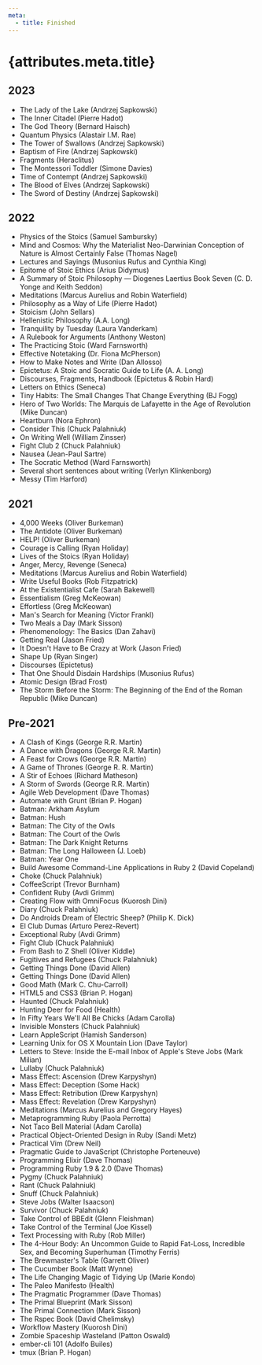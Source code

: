 ```yaml
---
meta:
  - title: Finished
---
```


# {attributes.meta.title}

<h2 id="2023">2023</h2>

- The Lady of the Lake (Andrzej Sapkowski)
- The Inner Citadel (Pierre Hadot)
- The God Theory (Bernard Haisch)
- Quantum Physics (Alastair I.M. Rae)
- The Tower of Swallows (Andrzej Sapkowski)
- Baptism of Fire (Andrzej Sapkowski)
- Fragments (Heraclitus)
- The Montessori Toddler (Simone Davies)
- Time of Contempt (Andrzej Sapkowski)
- The Blood of Elves (Andrzej Sapkowski)
- The Sword of Destiny (Andrzej Sapkowski)

<h2 id="2022">2022</h2>

- Physics of the Stoics (Samuel Sambursky)
- Mind and Cosmos: Why the Materialist Neo-Darwinian Conception of Nature is Almost Certainly False (Thomas Nagel)
- Lectures and Sayings (Musonius Rufus and Cynthia King)
- Epitome of Stoic Ethics (Arius Didymus)
- A Summary of Stoic Philosophy — Diogenes Laertius Book Seven (C. D. Yonge and Keith Seddon)
- Meditations (Marcus Aurelius and Robin Waterfield)
- Philosophy as a Way of Life (Pierre Hadot)
- Stoicism (John Sellars)
- Hellenistic Philosophy (A.A. Long)
- Tranquility by Tuesday (Laura Vanderkam)
- A Rulebook for Arguments (Anthony Weston)
- The Practicing Stoic (Ward Farnsworth)
- Effective Notetaking (Dr. Fiona McPherson)
- How to Make Notes and Write (Dan Allosso)
- Epictetus: A Stoic and Socratic Guide to Life (A. A. Long)
- Discourses, Fragments, Handbook (Epictetus & Robin Hard)
- Letters on Ethics (Seneca)
- Tiny Habits: The Small Changes That Change Everything (BJ Fogg)
- Hero of Two Worlds: The Marquis de Lafayette in the Age of Revolution (Mike Duncan)
- Heartburn (Nora Ephron)
- Consider This (Chuck Palahniuk)
- On Writing Well (William Zinsser)
- Fight Club 2 (Chuck Palahniuk)
- Nausea (Jean-Paul Sartre)
- The Socratic Method (Ward Farnsworth)
- Several short sentences about writing (Verlyn Klinkenborg)
- Messy (Tim Harford)

<h2 id="2021">2021</h2>

- 4,000 Weeks (Oliver Burkeman)
- The Antidote (Oliver Burkeman)
- HELP! (Oliver Burkeman)
- Courage is Calling (Ryan Holiday)
- Lives of the Stoics (Ryan Holiday)
- Anger, Mercy, Revenge (Seneca)
- Meditations (Marcus Aurelius and Robin Waterfield)
- Write Useful Books (Rob Fitzpatrick)
- At the Existentialist Cafe (Sarah Bakewell)
- Essentialism (Greg McKeowan)
- Effortless (Greg McKeowan)
- Man's Search for Meaning (Victor Frankl)
- Two Meals a Day (Mark Sisson)
- Phenomenology: The Basics (Dan Zahavi)
- Getting Real (Jason Fried)
- It Doesn't Have to Be Crazy at Work (Jason Fried)
- Shape Up (Ryan Singer)
- Discourses (Epictetus)
- That One Should Disdain Hardships (Musonius Rufus)
- Atomic Design (Brad Frost)
- The Storm Before the Storm: The Beginning of the End of the Roman Republic (Mike Duncan)

## Pre-2021

- A Clash of Kings (George R.R. Martin)
- A Dance with Dragons (George R.R. Martin)
- A Feast for Crows (George R.R. Martin)
- A Game of Thrones (George R. R. Martin)
- A Stir of Echoes (Richard Matheson)
- A Storm of Swords (George R.R. Martin)
- Agile Web Development (Dave Thomas)
- Automate with Grunt (Brian P. Hogan)
- Batman: Arkham Asylum
- Batman: Hush
- Batman: The City of the Owls
- Batman: The Court of the Owls
- Batman: The Dark Knight Returns
- Batman: The Long Halloween (J. Loeb)
- Batman: Year One
- Build Awesome Command-Line Applications in Ruby 2 (David Copeland)
- Choke (Chuck Palahniuk)
- CoffeeScript (Trevor Burnham)
- Confident Ruby (Avdi Grimm)
- Creating Flow with OmniFocus (Kuorosh Dini)
- Diary (Chuck Palahniuk)
- Do Androids Dream of Electric Sheep? (Philip K. Dick)
- El Club Dumas (Arturo Perez-Revert)
- Exceptional Ruby (Avdi Grimm)
- Fight Club (Chuck Palahniuk)
- From Bash to Z Shell (Oliver Kiddle)
- Fugitives and Refugees (Chuck Palahniuk)
- Getting Things Done (David Allen)
- Getting Things Done (David Allen)
- Good Math (Mark C. Chu-Carroll)
- HTML5 and CSS3 (Brian P. Hogan)
- Haunted (Chuck Palahniuk)
- Hunting Deer for Food (Health)
- In Fifty Years We'll All Be Chicks (Adam Carolla)
- Invisible Monsters (Chuck Palahniuk)
- Learn AppleScript (Hamish Sanderson)
- Learning Unix for OS X Mountain Lion (Dave Taylor)
- Letters to Steve: Inside the E-mail Inbox of Apple's Steve Jobs (Mark Milian)
- Lullaby (Chuck Palahniuk)
- Mass Effect: Ascension (Drew Karpyshyn)
- Mass Effect: Deception (Some Hack)
- Mass Effect: Retribution (Drew Karpyshyn)
- Mass Effect: Revelation (Drew Karpyshyn)
- Meditations (Marcus Aurelius and Gregory Hayes)
- Metaprogramming Ruby (Paola Perrotta)
- Not Taco Bell Material (Adam Carolla)
- Practical Object-Oriented Design in Ruby (Sandi Metz)
- Practical Vim (Drew Neil)
- Pragmatic Guide to JavaScript (Christophe Porteneuve)
- Programming Elixir (Dave Thomas)
- Programming Ruby 1.9 & 2.0 (Dave Thomas)
- Pygmy (Chuck Palahniuk)
- Rant (Chuck Palahniuk)
- Snuff (Chuck Palahniuk)
- Steve Jobs (Walter Isaacson)
- Survivor (Chuck Palahniuk)
- Take Control of BBEdit (Glenn Fleishman)
- Take Control of the Terminal (Joe Kissel)
- Text Processing with Ruby (Rob Miller)
- The 4-Hour Body: An Uncommon Guide to Rapid Fat-Loss, Incredible Sex, and Becoming Superhuman (Timothy Ferris)
- The Brewmaster's Table (Garrett Oliver)
- The Cucumber Book (Matt Wynne)
- The Life Changing Magic of Tidying Up (Marie Kondo)
- The Paleo Manifesto (Health)
- The Pragmatic Programmer (Dave Thomas)
- The Primal Blueprint (Mark Sisson)
- The Primal Connection (Mark Sisson)
- The Rspec Book (David Chelimsky)
- Workflow Mastery (Kuorosh Dini)
- Zombie Spaceship Wasteland (Patton Oswald)
- ember-cli 101 (Adolfo Builes)
- tmux (Brian P. Hogan)

